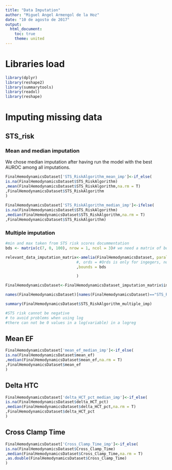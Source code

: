 ```yaml
---
title: "Data Imputation"
author: "Miguel Angel Armengol de la Hoz"
date: "10 de agosto de 2017"
output: 
  html_document:
    toc: true
    theme: united
---
```


# Libraries load

```r
library(dplyr)
library(reshape2)
library(summarytools)
library(readxl)
library(reshape)
```

# Imputing missing data

## STS_risk

### Mean and median imputation

We chose median imputation after having run the model with the best AUROC among all imputations.

```r

FinalHemodynamicsDataset['STS_RiskAlgorithm_mean_imp']<-if_else(
is.na(FinalHemodynamicsDataset$STS_RiskAlgorithm)
,mean(FinalHemodynamicsDataset$STS_RiskAlgorithm,na.rm = T)
,FinalHemodynamicsDataset$STS_RiskAlgorithm
)
  
FinalHemodynamicsDataset['STS_RiskAlgorithm_median_imp']<-ifelse(
is.na(FinalHemodynamicsDataset$STS_RiskAlgorithm)
,median(FinalHemodynamicsDataset$STS_RiskAlgorithm,na.rm = T)
,FinalHemodynamicsDataset$STS_RiskAlgorithm)

```

### Multiple imputation

```r
#min and max taken from STS risk scores docummentation
bds <- matrix(c(7, 0, 100), nrow = 1, ncol = 3)# we need a matrix of bounds(number of column to bound, min, max)

relevant_data_imputation_matrix<-amelia(FinalHemodynamicsDataset, parallel = "multicore",idvars = 'Case_Name',noms = c('Gender','Category','Q_AUT50MAP_total_min','Q_AUT65MAP_total_min','Q_AOT65MAP_total_min','Q_total_pressors_formula_mg')
                               #, ords = #Ords is only for ingegers, not floats
                               ,bounds = bds

                               )

FinalHemodynamicsDataset<-FinalHemodynamicsDataset_imputation_matrix$imputations$imp5

names(FinalHemodynamicsDataset)[names(FinalHemodynamicsDataset)=="STS_RiskAlgorithm"]<-"STS_RiskAlgorithm_multiple_imp"

summary(FinalHemodynamicsDataset$STS_RiskAlgorithm_multiple_imp)

#STS risk cannot be negative
# to avoid problems when using log
#there can not be 0 values in a log(variable) in a logreg
```

## Mean EF

```r
FinalHemodynamicsDataset['mean_ef_median_imp']<-if_else(
is.na(FinalHemodynamicsDataset$mean_ef)
,median(FinalHemodynamicsDataset$mean_ef,na.rm = T)
,FinalHemodynamicsDataset$mean_ef
)
```


## Delta HTC

```r
FinalHemodynamicsDataset['delta_HCT_pct_median_imp']<-if_else(
is.na(FinalHemodynamicsDataset$delta_HCT_pct)
,median(FinalHemodynamicsDataset$delta_HCT_pct,na.rm = T)
,FinalHemodynamicsDataset$delta_HCT_pct
)
```

## Cross Clamp Time

```r
FinalHemodynamicsDataset['Cross_Clamp_Time_imp']<-if_else(
is.na(FinalHemodynamicsDataset$Cross_Clamp_Time)
,median(FinalHemodynamicsDataset$Cross_Clamp_Time,na.rm = T)
,as.double(FinalHemodynamicsDataset$Cross_Clamp_Time)
)
```



